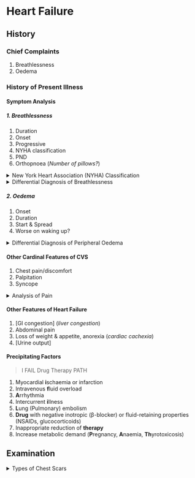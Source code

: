 # Heart Failure

## History

### Chief Complaints

1. Breathlessness
1. Oedema

### History of Present Illness

#### Symptom Analysis

##### 1. Breathlessness

1. Duration
1. Onset
1. Progressive
1. NYHA classification
1. PND
1. Orthopnoea (_Number of pillows?_)

<details>
<summary>New York Heart Association (NYHA) Classification</summary>

1. No limitation during ordinary activity
1. Slight limitation during ordinary activity
1. Marked limitation of normal activity without symptoms at rest
1. Unable to undertake physical activity without symptoms; symptoms may be persent at rest

</details>

<details>
<summary>Differential Diagnosis of Breathlessness</summary>

1. **CVS**: Cardinal symptoms
1. **Respiratory**: Cardinal symptoms
1. Renal: **Chronic Kidney Disease** (CKD)
1. Metabolic: **Diabetes ketoacidosis** (DKA)
1. Chronic illness: **TB**, **HIV**
1. Psychology: **Anxiety**, **Panic attack**
1. Others: **Anaemia**, **Obesity**

</details>

##### 2. Oedema

1. Onset
1. Duration
1. Start & Spread
1. Worse on waking up?

<details>
<summary>Differential Diagnosis of Peripheral Oedema</summary>

1. **Cardiac failure**:
   - Right or Biventricular heart failure
   - Pericardial constriction
   - Cardiomyopathy
1. **Hypoalbuminaemia**: Often widespread, can affect arms and face
   - Nephrotic syndrome (_urine output, frothy urine, haematuria_)
   - Liver disease (_Viral hepatitis, alcohol, cirrhosis of liver_)
   - Protein-losing enteropathy
1. **Drugs**:
   - **Sodium retention**: `Fludrocortisone`, `NSAIDs`
   - **Increasing capillary permeability**: `Nifedipine`, `amlodipine`
1. **Chronic venous insufficiency**: Varicose veins
1. **Chronic lymphatic obstruction**
1. **Idiopathic**: Women > Men

</details>

#### Other Cardinal Features of CVS

1. Chest pain/discomfort
1. Palpitation
1. Syncope

<details>
<summary>Analysis of Pain</summary>

> SOCRATES

1. **S**ite
1. **O**nset (_gradual/abrupt_)
1. **C**haracter (_stabbing/burning/pricking/gnawing_)
1. **R**adiation/**R**eferred pain
1. **A**ssociated symptoms
1. **T**iming
1. **E**xacerbating factors and relieving factors
1. **S**everity

</details>

#### Other Features of Heart Failure

1. [GI congestion] (_liver congestion_)
1. Abdominal pain
1. Loss of weight & appetite, anorexia (_cardiac cachexia_)
1. [Urine output]

#### Precipitating Factors

> I FAIL Drug Therapy PATH

1. Myocardial **i**schaemia or infarction
1. Intravenous **f**luid overload
1. **A**rrhythmia
1. Intercurrent **i**llness
1. **L**ung (Pulmonary) embolism
1. **Drug** with negative inotropic (β-blocker) or fluid-retaining properties (NSAIDs, glucocorticoids)
1. Inappropriate reduction of **therapy**
1. Increase metabolic demand (**P**regnancy, **A**naemia, **Th**yrotoxicosis)

## Examination

<details>
<summary>Types of Chest Scars</summary>

1. **Midline Sternotomy Scar**
   - Vertical scar along the sternum
   - Coronary artery bypass grafting (CABG), Valve replacement/repair, Heart transplant, Congenital heart defect repair
1. **Thoracotomy Scar** (anteriolaterl, axillary, posteriolateral thoracotomy)
   - Lateral chest wall (along the ribs)
   - Lung resections (lobectomy, pneumonectomy), Esophageal surgery, Open heart surgery (less common)
1. **Submammary/Infra-mammary Scar**
   - Below the breast, hidden in the inframammary fold
   - Pacemaker/defibrillator insertion, cosmetic breast surgery
1. **Clamshell Incision Scars**
   - Horizontal incision extending across the chest (bilateral thoracotomy)
   - Bilateral lung transplant, Complex thoracic surgeries
1. **Minimally invasive Scars**
   - Multiple small incisions in the chest wall or around the breastbone
   - Video-assisted thoracoscopic surgery (VATS), Robotic cardiac surgery
1. **Trauma**

</details>
